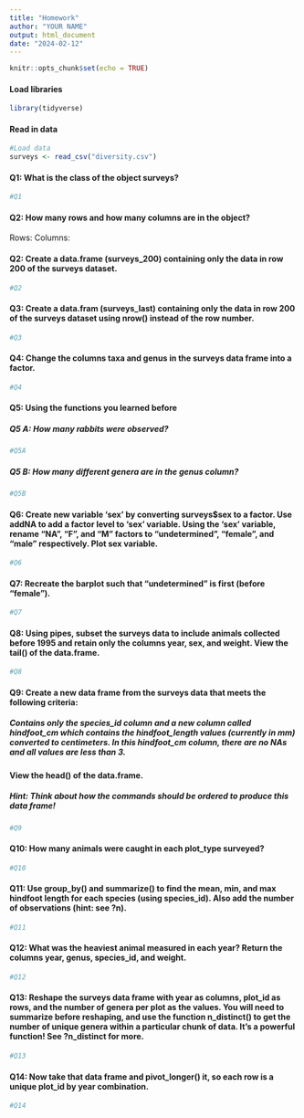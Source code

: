 ```yaml
---
title: "Homework"
author: "YOUR NAME"
output: html_document
date: "2024-02-12"
---
```


```r
knitr::opts_chunk$set(echo = TRUE)
```

#### Load libraries

```r
library(tidyverse)
```

#### Read in data 

```r
#Load data
surveys <- read_csv("diversity.csv")
```

#### Q1: What is the class of the object surveys? 

```r
#Q1

```


#### Q2: How many rows and how many columns are in the object?

Rows: 
Columns:

#### Q2: Create a data.frame (surveys_200) containing only the data in row 200 of the surveys dataset.

```r
#Q2

```

#### Q3: Create a data.fram (surveys_last) containing only the data in row 200 of the surveys dataset using nrow() instead of the row number. 

```r
#Q3

```

#### Q4: Change the columns taxa and genus in the surveys data frame into a factor.

```r
#Q4

```

#### Q5: Using the functions you learned before

##### Q5 A: How many rabbits were observed? 

```r
#Q5A

```


##### Q5 B: How many different genera are in the genus column?

```r
#Q5B

```

#### Q6: Create new variable 'sex' by converting surveys$sex to a factor. Use addNA to add a factor level to 'sex' variable. Using the 'sex' variable, rename "NA", "F", and "M" factors to "undetermined", "female", and "male" respectively. Plot sex variable. 

```r
#Q6

```

#### Q7: Recreate the barplot such that "undetermined" is first (before "female").

```r
#Q7

```

#### Q8: Using pipes, subset the surveys data to include animals collected before 1995 and retain only the columns year, sex, and weight. View the tail() of the data.frame.

```r
#Q8

```

#### Q9: Create a new data frame from the surveys data that meets the following criteria:

##### Contains only the species_id column and a new column called hindfoot_cm which contains the hindfoot_length values (currently in mm) converted to centimeters. In this hindfoot_cm column, there are no NAs and all values are less than 3.\

#### View the head() of the data.frame. 

##### Hint: Think about how the commands should be ordered to produce this data frame! 

```r
#Q9 

```

#### Q10: How many animals were caught in each plot_type surveyed?

```r
#Q10

```

#### Q11: Use group_by() and summarize() to find the mean, min, and max hindfoot length for each species (using species_id). Also add the number of observations (hint: see ?n).

```r
#Q11

```

#### Q12: What was the heaviest animal measured in each year? Return the columns year, genus, species_id, and weight.

```r
#Q12

```

#### Q13: Reshape the surveys data frame with year as columns, plot_id as rows, and the number of genera per plot as the values. You will need to summarize before reshaping, and use the function n_distinct() to get the number of unique genera within a particular chunk of data. It’s a powerful function! See ?n_distinct for more.

```r
#Q13

```

#### Q14: Now take that data frame and pivot_longer() it, so each row is a unique plot_id by year combination.

```r
#Q14

```





